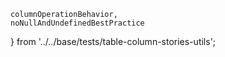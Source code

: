     columnOperationBehavior,
    noNullAndUndefinedBestPractice
} from '../../base/tests/table-column-stories-utils';

<Meta of={tableColumnNumberTextStories} />
<Title of={tableColumnNumberTextStories} />

The <Tag name={tableColumnNumberTextTag}/> column is used to display number fields as text in the <Tag name={tableTag}/>. Numbers are formatted in a locale-specific way
based on the value of the `lang` token, which can be set via the [nimble-theme-provider](?path=/docs/tokens-theme-provider--docs).

<p>{columnOperationBehavior}</p>

<Canvas of={tableColumnNumberTextStories.numberTextColumn} />
<Controls of={tableColumnNumberTextStories.numberTextColumn} />

{/* ## Appearances */}

{/* ## Appearance Variants */}

## Usage

### Best Practices

-   {noNullAndUndefinedBestPractice}
-   If relevant to your data source, make sure to consider the IEEE 754 special cases of `-Inf`, `+Inf`, `-0`, `+0`, and `NaN`. Those values are handled as follows in the table:
    -   `-Inf` will be rendered as `-∞` in the table. It is considered the smallest possible number when sorting.
    -   `+Inf` will be rendered as `∞` in the table. It is considered the largest possible number when sorting.
    -   `-0`, `0`, and `+0` will be rendered as `0` in the table. No distinction is made between those values when grouping.
    -   `NaN` will be rendered as `NaN` in the table. It is sorted between non-defined values of `undefined`/`null` and `-Inf`.

### Angular Usage

#### Number Format Pipe

An Angular pipe is provided for formatting number values into strings outside of the Nimble table. It uses the same formatting rules (and localization) as the number-text table column.

To use it:

-   Import `NumberTextPipe` from `@ni/nimble-angular/pipes`
-   Use the pipe in your templates (pipe name is `numberText`), or instantiate and use directly in your code
-   As input, the pipe optionally takes a configuration object as a parameter. The object may include any of the following properties:
    -   `numberTextFormat` - Either `NumberTextFormat.default` or `NumberTextFormat.decimal`. Defaults to `NumberTextFormat.default`.
    -   `decimalDigits` - When `numberTextFormat` is `NumberTextFormat.decimal`, specifies the number of decimal places to show. If neither `decimalDigits` or `decimalMaximumDigits` are set, a default value of 2 is used. `decimalDigits` and `decimalMaximumDigits` cannot both be set at the same time. The value must be in the range 0 - 20 (inclusive).
    -   `decimalMaximumDigits` - When `numberTextFormat` is `NumberTextFormat.decimal`, specifies the maximum number of decimal places to show. This differs from `decimalDigits` in that trailing zeros are omitted. `decimalDigits` and `decimalMaximumDigits` cannot both be set at the same time. The value must be in the range 0 - 20 (inclusive).
    -   `unitScale` - A `UnitScale` object indicating units to display. Possible values are `byteUnitScale`, `byte1024UnitScale`, and `voltUnitScale` which are exported from `@ni/nimble-angular/pipes`.

{/* ## Examples */}

{/* ## Accessibility */}

{/* ## Resources */}
